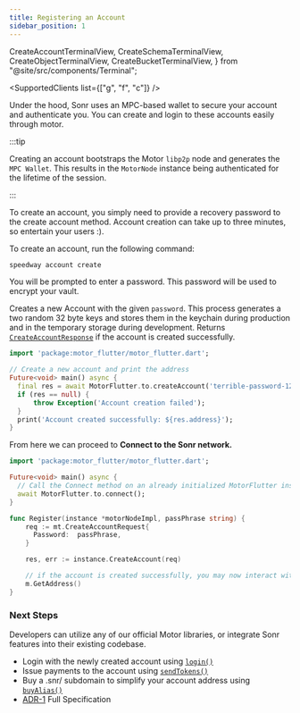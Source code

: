 ```yaml
---
title: Registering an Account
sidebar_position: 1
---
```


  CreateAccountTerminalView,
  CreateSchemaTerminalView,
  CreateObjectTerminalView,
  CreateBucketTerminalView,
} from "@site/src/components/Terminal";

<SupportedClients list={["g", "f", "c"]} />

Under the hood, Sonr uses an MPC-based wallet to secure your account and authenticate
you. You can create and login to these accounts easily through motor.

:::tip

Creating an account bootstraps the Motor `libp2p` node and generates the `MPC Wallet`. This results in the `MotorNode` instance being authenticated for the lifetime of the session.

:::

To create an account, you simply need to provide a recovery password to the create account method. Account creation can take up to three minutes, so entertain your users :).

<Tabs groupId="platform">
    <TabItem value="cli" label="🖥️ CLI" default>
To create an account, run the following command:

```sh
speedway account create
```

<div style={{ maxWidth: 600, marginBottom: 16 }}>
  <CreateAccountTerminalView />
</div>

You will be prompted to enter a password. This password will be used to encrypt your vault.

  </TabItem>
  <TabItem value="flutter" label="🐦 Flutter">

Creates a new Account with the given `password`. This process generates a two random 32 byte keys and stores them in the keychain during production and in the temporary
storage during development. Returns [`CreateAccountResponse`](/protodocs/motor/v1/response.proto#createaccountresponse) if the account is created successfully.

```dart
import 'package:motor_flutter/motor_flutter.dart';

// Create a new account and print the address
Future<void> main() async {
  final res = await MotorFlutter.to.createAccount('terrible-password-123');
  if (res == null) {
      throw Exception('Account creation failed');
  }
  print('Account created successfully: ${res.address}');
}
```

From here we can proceed to **Connect to the Sonr network.**

```dart
import 'package:motor_flutter/motor_flutter.dart';

Future<void> main() async {
  // Call the Connect method on an already initialized MotorFlutter instance
  await MotorFlutter.to.connect();
}
```

  </TabItem>
  <TabItem value="go" label="🐹 Go">

```go
func Register(instance *motorNodeImpl, passPhrase string) {
    req := mt.CreateAccountRequest{
      Password:  passPhrase,
    }

    res, err := instance.CreateAccount(req)

    // if the account is created successfully, you may now interact with the `motor` instance
    m.GetAddress()
}
```

  </TabItem>
</Tabs>

### Next Steps

Developers can utilize any of our official Motor libraries, or integrate Sonr features into their existing codebase.

- Login with the newly created account using [`login()`](/docs/guides/auth/login)
- Issue payments to the account using [`sendTokens()`](/docs/guides/payments/issue)
- Buy a .snr/ subdomain to simplify your account address using [`buyAlias()`](/docs/guides/auth/alias#buy-an-alias)
- [ADR-1](https://github.com/sonr-io/sonr/blob/dev/docs/architecture/1.md) Full Specification
